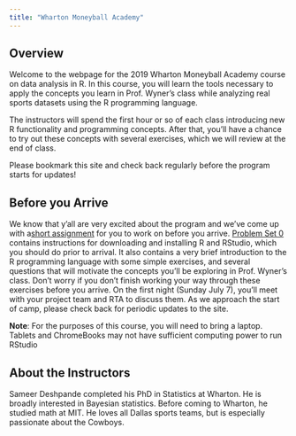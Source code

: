 ```yaml
---
title: "Wharton Moneyball Academy"
---
```


## Overview

Welcome to the webpage for the 2019 Wharton Moneyball Academy course on data analysis in R.
In this course, you will learn the tools necessary to apply the concepts you learn in Prof. Wyner's class while analyzing real sports datasets using the R programming language.

The instructors will spend the first hour or so of each class introducing new R functionality and programming concepts.
After that, you'll have a chance to try out these concepts with several exercises, which we will review at the end of class.

Please bookmark this site and check back regularly before the program starts for updates!

<!--
During the second week of the program, you and your teammates will have time to work on an open-ended project and take a ``deep dive'' into one of several data sets.
A list of tentative projects can be found on the [Projects](project_info.html) page. 
On the last day, you and your team will present your findings to the rest of the camp. 
During the second week, you and your project team will have more time to work on your project (details below!) in the afternoon class and in the evening. 

-->

## Before you Arrive

We know that y'all are very excited about the program and we've come up with a[short assignment](ps0.html) for you to work on before you arrive.
[Problem Set 0](ps0.html) contains instructions for downloading and installing R and RStudio, which you should do prior to arrival. 
It also contains a very brief introduction to the R programming language with some simple exercises, and several questions that will motivate the concepts you'll be exploring in Prof. Wyner's class. 
Don't worry if you don't finish working your way through these exercises before you arrive.
On the first night (Sunday July 7), you'll meet with your project team and RTA to discuss them. 
As we approach the start of camp, please check back for periodic updates to the site. 

**Note**: For the purposes of this course, you will need to bring a laptop. Tablets and ChromeBooks may not have sufficient computing power to run RStudio

## About the Instructors

Sameer Deshpande completed his PhD in Statistics at Wharton. He is broadly interested in Bayesian statistics. Before coming to Wharton, he studied math at MIT. He loves all Dallas sports teams, but is especially passionate about the Cowboys.